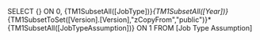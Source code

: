 SELECT {} ON 0, {TM1SubsetAll([JobType])}*{TM1SubsetAll([Year])}*{TM1SubsetToSet([Version].[Version],"zCopyFrom","public")}*{TM1SubsetAll([JobTypeAssumption])} ON 1 FROM [Job Type Assumption]